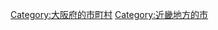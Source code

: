 {{Commonscat|Ikeda, Osaka}}
{{Catmore}}

{{DEFAULTSORT:Ikeda-shi}}
[[Category:大阪府的市町村|Category:大阪府的市町村]]
[[Category:近畿地方的市|Category:近畿地方的市]]